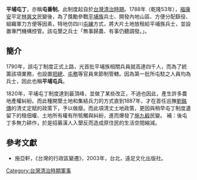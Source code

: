 {{no footnotes|time=2015-08-06T00:08:15+00:00}}
'''平埔屯丁'''，亦稱'''屯番制'''。此制度起自於[[台灣清治時期|台灣清治時期]]。1788年（乾隆53年），[[福康安|福康安]]平定[[林爽文|林爽文]]民變後，為了獎勵參戰[[平埔族|平埔族]]兵士、開發內地山區、方便分配繇役、組織軍力方便等因素，特地仿四川[[屯練|屯練]]方式，將大片土地放租給平埔族兵士，並設置專門機構控管。該屯墾之兵士「無事歸農、有事仍聽調發。」。

==簡介==
1790年，該屯丁制度正式上路，光首批平埔族相關兵員就高達四千人，而為了統籌該項業務，也設置[[把總|把總]]、[[屯務|屯務]]等官員來節制管轄。因為第一批所屯駐之人員均為兵士，因此也稱'''平埔屯兵'''。

1820年，平埔屯丁制度達到最頂峰，並做了某些改正，不過也因此，產生許多農地產權糾紛。而此種開墾土地和集結兵力的方式直到1887年，才在首任巡撫[[劉銘傳|劉銘傳]]的清丈定賦的政策下，予以做廢。而此項清丈土地政策，更因與稍早屯丁制度遺留下的租佃權、土地所有權有所牴觸與糾紛，進而爆發了[[施九緞|施九緞]]民變。
補：後屯丁多無力耕作，於是招募漢人入墾反而造成原住民的生活空間縮減。

==參考文獻==
{{refbegin}}
*施亞軒，《台灣的行政區變遷》，2003年，台北，遠足文化出版社。
{{refend}}

[[Category:台灣清治時期軍事|Category:台灣清治時期軍事]]